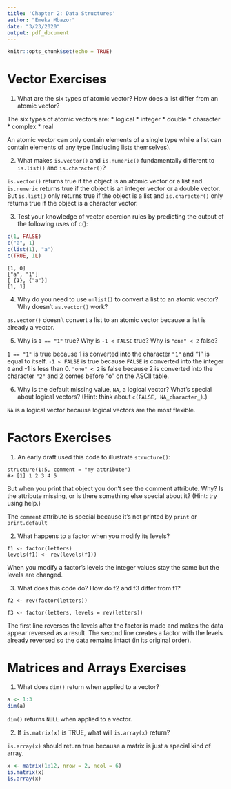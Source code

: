 ```yaml
---
title: 'Chapter 2: Data Structures'
author: "Emeka Mbazor"
date: "3/23/2020"
output: pdf_document
---
```


```r
knitr::opts_chunk$set(echo = TRUE)
```

# Vector Exercises

1. What are the six types of atomic vector? How does a list differ from an atomic vector?

The six types of atomic vectors are:
  * logical
  * integer
  * double
  * character
  * complex
  * real
  
An atomic vector can only contain elements of a single type while a list can contain elements of any type (including lists themselves).

2. What makes `is.vector()` and `is.numeric()` fundamentally different to `is.list()` and `is.character()`?

`is.vector()` returns true if the object is an atomic vector or a list and `is.numeric` returns true if the object is an integer vector or a double vector. But `is.list()` only returns true if the object is a list and `is.character()` only returns true if the object is a character vector.

3. Test your knowledge of vector coercion rules by predicting the output of the following uses of c():

```r
c(1, FALSE)
c("a", 1)
c(list(1), "a")
c(TRUE, 1L)
```

```
[1, 0]
["a", "1"]
[ {1}, {"a"}]
[1, 1]
```

4. Why do you need to use `unlist()` to convert a list to an atomic vector? Why doesn’t `as.vector()` work?

`as.vector()` doesn't convert a list to an atomic vector because a list is already a vector. 

5. Why is `1 == "1"` true? Why is `-1 < FALSE` true? Why is `"one" < 2` false?

`1 == "1"` is true because 1 is converted into the character `"1"` and "1" is equal to itself. `-1 < FALSE` is true because `FALSE` is converted into the integer `0` and -1 is less than 0. `"one" < 2` is false because 2 is converted into the character `"2"` and 2 comes before "o" on the ASCII table.

6. Why is the default missing value, `NA`, a logical vector? What’s special about logical vectors? (Hint: think about `c(FALSE, NA_character_)`.)

`NA` is a logical vector because logical vectors are the most flexible. 

# Factors Exercises

1. An early draft used this code to illustrate `structure()`: 

```
structure(1:5, comment = "my attribute")
#> [1] 1 2 3 4 5
```

But when you print that object you don’t see the comment attribute. Why? Is the attribute missing, or is there something else special about it? (Hint: try using help.)

The `comment` attribute is special because it's not printed by `print` or `print.default`

2. What happens to a factor when you modify its levels?

```
f1 <- factor(letters)
levels(f1) <- rev(levels(f1))
```

When you modify a factor's levels the integer values stay the same but the levels are changed.

3. What does this code do? How do f2 and f3 differ from f1?

```
f2 <- rev(factor(letters))

f3 <- factor(letters, levels = rev(letters))
```

The first line reverses the levels after the factor is made and makes the data appear reversed as a result. The second line creates a factor with the levels already reversed so the data remains intact (in its original order). 

# Matrices and Arrays Exercises

1. What does `dim()` return when applied to a vector?

```r
a <- 1:3
dim(a)
```

`dim()` returns `NULL` when applied to a vector.

2. If `is.matrix(x)` is TRUE, what will `is.array(x)` return?

`is.array(x)` should return true because a matrix is just a special kind of array. 

```r
x <- matrix(1:12, nrow = 2, ncol = 6)
is.matrix(x)
is.array(x)
```








